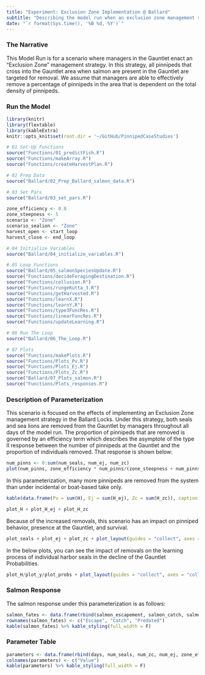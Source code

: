 ```yaml
---
title: "Experiment: Exclusion Zone Implementation @ Ballard"
subtitle: "Describing the model run when an exclusion zone management strategy is implemented at Ballard"
date: "`r format(Sys.time(), '%B %d, %Y')`"
---
```


### The Narrative

This Model Run is for a scenario where managers in the Gauntlet enact an "Exclusion Zone" management strategy. In this strategy, all pinnipeds that cross into the Gauntlet area when salmon are present in the Gauntlet are targeted for removal. We assume that managers are able to effectively remove a percentage of pinnipeds in the area that is dependent on the total density of pinnipeds.

### Run the Model

```r
library(knitr)
library(flextable)
library(kableExtra)
knitr::opts_knit$set(root.dir = '~/GitHub/PinnipedCaseStudies')
```

```r

# 01 Set-Up Functions
source("Functions/01_predictFish.R")
source("Functions/makeArray.R")
source("Functions/createHarvestPlan.R")

# 02 Prep Data
source("Ballard/02_Prep_Ballard_salmon_data.R")

# 03 Set Pars
source("Ballard/03_set_pars.R")
```

```r
zone_efficiency <- 0.8
zone_steepness <- 5
scenario <- "Zone"
scenario_sealion <- "Zone"
harvest_open <- start_loop
harvest_close <- end_loop
```

```r
# 04 Initialize Variables
source("Ballard/04_initialize_variables.R")

# 05 Loop Functions
source("Ballard/05_salmonSpeciesUpdate.R")
source("Functions/decideForagingDestination.R")
source("Functions/collusion.R")
source("Functions/rungeKutta_3.R")
source("Functions/getHarvested.R")
source("Functions/learnX.R")
source("Functions/learnY.R")
source("Functions/type3FuncRes.R")
source("Functions/linearFuncRes.R")
source("Functions/updateLearning.R")

# 06 Run The Loop
source("Ballard/06_The_Loop.R")

# 07 Plots
source("Functions/makePlots.R")
source("Functions/Plots_Pv.R")
source("Functions/Plots_Ej.R")
source("Functions/Plots_Zc.R")
source("Ballard/07_Plots_salmon.R")
source("Functions/Plots_responses.R")
```

### Description of Parameterization

This scenario is focused on the effects of implementing an Exclusion Zone management strategy in the Ballard Locks. Under this strategy, both seals and sea lions are removed from the Gauntlet by managers throughout all days of the model run. The proportion of pinnipeds that are removed is governed by an efficiency term which describes the asymptote of the type II response between the number of pinnipeds at the Gauntlet and the proportion of individuals removed. That response is shown below:

```r
num_pinns <- 0:sum(num_seals, num_ej, num_zc)
plot(num_pinns, zone_efficiency * num_pinns/(zone_steepness + num_pinns), ylab = "Proportion of Pinnipeds Harvested", xlab = "Num Pinnipeds @ Gauntlet")
```

In this parameterization, many more pinnipeds are removed from the system than under incidental or boat-based take only. 

```r
kable(data.frame(Pv = sum(H), Ej = sum(H_ej), Zc = sum(H_zc)), caption = "Pinnipeds Removed") %>% kable_styling(full_width = F)
```

```r
plot_H + plot_H_ej + plot_H_zc
```

Because of the increased removals, this scenario has an impact on pinniped behavior, presence at the Gauntlet, and survival. 

```r
plot_seals + plot_ej + plot_zc + plot_layout(guides = "collect", axes = "collect")
```

In the below plots, you can see the impact of removals on the learning process of individual harbor seals in the decline of the Gauntlet Probabilities.

```r
plot_H/plot_y/plot_probs + plot_layout(guides = "collect", axes = "collect")
```

### Salmon Response

The salmon response under this parameterization is as follows:

```r
salmon_fates <- data.frame(rbind(salmon_escapement, salmon_catch, salmon_consumed))
rownames(salmon_fates) <- c("Escape", "Catch", "Predated")
kable(salmon_fates) %>% kable_styling(full_width = F)
```

### Parameter Table

```r
parameters <- data.frame(rbind(days, num_seals, num_zc, num_ej, zone_efficiency, zone_steepness, num_seals_2_copy, sockeye_escape_rate, chinook_escape_rate, coho_escape_rate, Cmax, Cmax_zc, Cmax_ej, alpha))
colnames(parameters) <- c("Value")
kable(parameters) %>% kable_styling(full_width = F)
```
